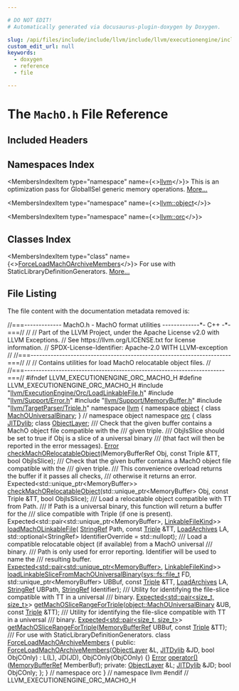 ```yaml
---

# DO NOT EDIT!
# Automatically generated via docusaurus-plugin-doxygen by Doxygen.

slug: /api/files/include/include/llvm/include/llvm/executionengine/include/llvm/executionengine/orc/macho-h
custom_edit_url: null
keywords:
  - doxygen
  - reference
  - file

---
```





# The `MachO.h` File Reference

<DoxygenPage pluginConfig={pluginConfig}>



## Included Headers

<IncludesList>
<IncludesListItem
  filePath="llvm/ExecutionEngine/Orc/LoadLinkableFile.h"
  permalink="/docs/api/files/include/include/llvm/include/llvm/executionengine/include/llvm/executionengine/orc/loadlinkablefile-h"
  isLocal="true" />
<IncludesListItem
  filePath="llvm/Support/Error.h"
  permalink="/docs/api/files/include/include/llvm/include/llvm/support/error-h"
  isLocal="true" />
<IncludesListItem
  filePath="llvm/Support/MemoryBuffer.h"
  permalink="/docs/api/files/include/include/llvm/include/llvm/support/memorybuffer-h"
  isLocal="true" />
<IncludesListItem
  filePath="llvm/TargetParser/Triple.h"
  permalink="/docs/api/files/include/include/llvm/include/llvm/targetparser/triple-h"
  isLocal="true" />
</IncludesList>

## Namespaces Index

<MembersIndex>

<MembersIndexItem
  type="namespace"
  name={<><a href="/docs/api/namespaces/llvm">llvm</a></>}>
This is an optimization pass for GlobalISel generic memory operations. <a href="/docs/api/namespaces/llvm/#details">More...</a>
</MembersIndexItem>

<MembersIndexItem
  type="namespace"
  name={<><a href="/docs/api/namespaces/llvm/object">llvm::object</a></>}>
</MembersIndexItem>

<MembersIndexItem
  type="namespace"
  name={<><a href="/docs/api/namespaces/llvm/orc">llvm::orc</a></>}>
</MembersIndexItem>

</MembersIndex>

## Classes Index

<MembersIndex>

<MembersIndexItem
  type="class"
  name={<><a href="/docs/api/classes/llvm/orc/forceloadmachoarchivemembers">ForceLoadMachOArchiveMembers</a></>}>
For use with StaticLibraryDefinitionGenerators. <a href="/docs/api/classes/llvm/orc/forceloadmachoarchivemembers/#details">More...</a>
</MembersIndexItem>

</MembersIndex>


## File Listing

The file content with the documentation metadata removed is:

<ProgramListing>

<Link id="l00001" /><CodeLine lineNumber="1"><span class="doxyHighlightComment">//===------------- MachO.h - MachO format utilities -------------&#42;- C++ -&#42;-===//</span></CodeLine>
<Link id="l00002" /><CodeLine lineNumber="2"><span class="doxyHighlightComment">//</span></CodeLine>
<Link id="l00003" /><CodeLine lineNumber="3"><span class="doxyHighlightComment">// Part of the LLVM Project, under the Apache License v2.0 with LLVM Exceptions.</span></CodeLine>
<Link id="l00004" /><CodeLine lineNumber="4"><span class="doxyHighlightComment">// See https://llvm.org/LICENSE.txt for license information.</span></CodeLine>
<Link id="l00005" /><CodeLine lineNumber="5"><span class="doxyHighlightComment">// SPDX-License-Identifier: Apache-2.0 WITH LLVM-exception</span></CodeLine>
<Link id="l00006" /><CodeLine lineNumber="6"><span class="doxyHighlightComment">//</span></CodeLine>
<Link id="l00007" /><CodeLine lineNumber="7"><span class="doxyHighlightComment">//===----------------------------------------------------------------------===//</span></CodeLine>
<Link id="l00008" /><CodeLine lineNumber="8"><span class="doxyHighlightComment">//</span></CodeLine>
<Link id="l00009" /><CodeLine lineNumber="9"><span class="doxyHighlightComment">// Contains utilities for load MachO relocatable object files.</span></CodeLine>
<Link id="l00010" /><CodeLine lineNumber="10"><span class="doxyHighlightComment">//</span></CodeLine>
<Link id="l00011" /><CodeLine lineNumber="11"><span class="doxyHighlightComment">//===----------------------------------------------------------------------===//</span></CodeLine>
<Link id="l00012" /><CodeLine lineNumber="12"></CodeLine>
<Link id="l00013" /><CodeLine lineNumber="13"><span class="doxyHighlightPreprocessor">#ifndef LLVM&#95;EXECUTIONENGINE&#95;ORC&#95;MACHO&#95;H</span></CodeLine>
<Link id="l00014" /><CodeLine lineNumber="14"><span class="doxyHighlightPreprocessor">#define LLVM&#95;EXECUTIONENGINE&#95;ORC&#95;MACHO&#95;H</span></CodeLine>
<Link id="l00015" /><CodeLine lineNumber="15"></CodeLine>
<Link id="l00016" /><CodeLine lineNumber="16"><span class="doxyHighlightPreprocessor">#include &quot;<a href="/docs/api/files/include/include/llvm/include/llvm/executionengine/include/llvm/executionengine/orc/loadlinkablefile-h">llvm/ExecutionEngine/Orc/LoadLinkableFile.h</a>&quot;</span></CodeLine>
<Link id="l00017" /><CodeLine lineNumber="17"><span class="doxyHighlightPreprocessor">#include &quot;<a href="/docs/api/files/include/include/llvm/include/llvm/support/error-h">llvm/Support/Error.h</a>&quot;</span></CodeLine>
<Link id="l00018" /><CodeLine lineNumber="18"><span class="doxyHighlightPreprocessor">#include &quot;<a href="/docs/api/files/include/include/llvm/include/llvm/support/memorybuffer-h">llvm/Support/MemoryBuffer.h</a>&quot;</span></CodeLine>
<Link id="l00019" /><CodeLine lineNumber="19"><span class="doxyHighlightPreprocessor">#include &quot;<a href="/docs/api/files/include/include/llvm/include/llvm/targetparser/triple-h">llvm/TargetParser/Triple.h</a>&quot;</span></CodeLine>
<Link id="l00020" /><CodeLine lineNumber="20"></CodeLine>
<Link id="l00021" /><CodeLine lineNumber="21"><span class="doxyHighlightKeyword">namespace </span><span class="doxyHighlight"><a href="/docs/api/namespaces/llvm">llvm</a> &#123;</span></CodeLine>
<Link id="l00022" /><CodeLine lineNumber="22"></CodeLine>
<Link id="l00023" /><CodeLine lineNumber="23"><span class="doxyHighlightKeyword">namespace </span><span class="doxyHighlight"><a href="/docs/api/namespaces/llvm/object">object</a> &#123;</span></CodeLine>
<Link id="l00024" /><CodeLine lineNumber="24"></CodeLine>
<Link id="l00025" /><CodeLine lineNumber="25"><span class="doxyHighlightKeyword">class </span><span class="doxyHighlight"><a href="/docs/api/classes/llvm/object/machouniversalbinary">MachOUniversalBinary</a>;</span></CodeLine>
<Link id="l00026" /><CodeLine lineNumber="26"></CodeLine>
<Link id="l00027" /><CodeLine lineNumber="27"><span class="doxyHighlight">&#125; </span><span class="doxyHighlightComment">// namespace object</span></CodeLine>
<Link id="l00028" /><CodeLine lineNumber="28"></CodeLine>
<Link id="l00029" /><CodeLine lineNumber="29"><span class="doxyHighlightKeyword">namespace </span><span class="doxyHighlight"><a href="/docs/api/namespaces/llvm/orc">orc</a> &#123;</span></CodeLine>
<Link id="l00030" /><CodeLine lineNumber="30"></CodeLine>
<Link id="l00031" /><CodeLine lineNumber="31"><span class="doxyHighlightKeyword">class </span><span class="doxyHighlight"><a href="/docs/api/classes/llvm/orc/jitdylib">JITDylib</a>;</span></CodeLine>
<Link id="l00032" /><CodeLine lineNumber="32"><span class="doxyHighlightKeyword">class </span><span class="doxyHighlight"><a href="/docs/api/classes/llvm/orc/objectlayer">ObjectLayer</a>;</span></CodeLine>
<Link id="l00033" /><CodeLine lineNumber="33"></CodeLine>
<Link id="l00034" /><CodeLine lineNumber="34"><span class="doxyHighlightComment">/// Check that the given buffer contains a MachO object file compatible with the</span></CodeLine>
<Link id="l00035" /><CodeLine lineNumber="35"><span class="doxyHighlightComment">/// given triple.</span></CodeLine>
<Link id="l00036" /><CodeLine lineNumber="36"><span class="doxyHighlightComment">/// ObjIsSlice should be set to true if Obj is a slice of a universal binary</span></CodeLine>
<Link id="l00037" /><CodeLine lineNumber="37"><span class="doxyHighlightComment">/// (that fact will then be reported in the error messages).</span></CodeLine>
<Link id="l00038" /><CodeLine lineNumber="38"><span class="doxyHighlight"><a href="/docs/api/namespaces/llvm/#ac226f3d2b9ca090171a8e0a8cb92c343a902b0d55fddef6f8d651fe1035b7d4bd">Error</a> <a href="/docs/api/namespaces/llvm/orc/#a94706a904f4d80927ee78935decb3667">checkMachORelocatableObject</a>(MemoryBufferRef Obj, </span><span class="doxyHighlightKeyword">const</span><span class="doxyHighlight"> Triple &amp;TT,</span></CodeLine>
<Link id="l00039" /><CodeLine lineNumber="39"><span class="doxyHighlight">                                  </span><span class="doxyHighlightKeywordType">bool</span><span class="doxyHighlight"> ObjIsSlice);</span></CodeLine>
<Link id="l00040" /><CodeLine lineNumber="40"></CodeLine>
<Link id="l00041" /><CodeLine lineNumber="41"><span class="doxyHighlightComment">/// Check that the given buffer contains a MachO object file compatible with the</span></CodeLine>
<Link id="l00042" /><CodeLine lineNumber="42"><span class="doxyHighlightComment">/// given triple.</span></CodeLine>
<Link id="l00043" /><CodeLine lineNumber="43"><span class="doxyHighlightComment">/// This convenience overload returns the buffer if it passes all checks,</span></CodeLine>
<Link id="l00044" /><CodeLine lineNumber="44"><span class="doxyHighlightComment">/// otherwise it returns an error.</span></CodeLine>
<Link id="l00045" /><CodeLine lineNumber="45"><span class="doxyHighlight">Expected&lt;std::unique&#95;ptr&lt;MemoryBuffer&gt;&gt;</span></CodeLine>
<Link id="l00046" /><CodeLine lineNumber="46"><span class="doxyHighlight"><a href="/docs/api/namespaces/llvm/orc/#a94706a904f4d80927ee78935decb3667">checkMachORelocatableObject</a>(std::unique&#95;ptr&lt;MemoryBuffer&gt; Obj, </span><span class="doxyHighlightKeyword">const</span><span class="doxyHighlight"> Triple &amp;TT,</span></CodeLine>
<Link id="l00047" /><CodeLine lineNumber="47"><span class="doxyHighlight">                            </span><span class="doxyHighlightKeywordType">bool</span><span class="doxyHighlight"> ObjIsSlice);</span></CodeLine>
<Link id="l00048" /><CodeLine lineNumber="48"></CodeLine>
<Link id="l00049" /><CodeLine lineNumber="49"><span class="doxyHighlightComment">/// Load a relocatable object compatible with TT from Path.</span></CodeLine>
<Link id="l00050" /><CodeLine lineNumber="50"><span class="doxyHighlightComment">/// If Path is a universal binary, this function will return a buffer for the</span></CodeLine>
<Link id="l00051" /><CodeLine lineNumber="51"><span class="doxyHighlightComment">/// slice compatible with Triple (if one is present).</span></CodeLine>
<Link id="l00052" /><CodeLine lineNumber="52"><span class="doxyHighlight">Expected&lt;std::pair&lt;std::unique&#95;ptr&lt;MemoryBuffer&gt;, <a href="/docs/api/namespaces/llvm/orc/#a55749dd7f26bf4b47fa523da208cc038">LinkableFileKind</a>&gt;&gt;</span></CodeLine>
<Link id="l00053" /><CodeLine lineNumber="53" lineLink="/docs/api/namespaces/llvm/orc/#a6b7d24e05cd320aff61569b475c583a5"><span class="doxyHighlight"><a href="/docs/api/namespaces/llvm/orc/#a6b7d24e05cd320aff61569b475c583a5">loadMachOLinkableFile</a>(</span></CodeLine>
<Link id="l00054" /><CodeLine lineNumber="54"><span class="doxyHighlight">    <a href="/docs/api/classes/llvm/stringref">StringRef</a> Path, </span><span class="doxyHighlightKeyword">const</span><span class="doxyHighlight"> <a href="/docs/api/classes/llvm/triple">Triple</a> &amp;TT, <a href="/docs/api/namespaces/llvm/orc/#a8062d0529fef4a678f022739e603e196">LoadArchives</a> LA,</span></CodeLine>
<Link id="l00055" /><CodeLine lineNumber="55"><span class="doxyHighlight">    std::optional&lt;StringRef&gt; IdentifierOverride = std::nullopt);</span></CodeLine>
<Link id="l00056" /><CodeLine lineNumber="56"></CodeLine>
<Link id="l00057" /><CodeLine lineNumber="57"><span class="doxyHighlightComment">/// Load a compatible relocatable object (if available) from a MachO universal</span></CodeLine>
<Link id="l00058" /><CodeLine lineNumber="58"><span class="doxyHighlightComment">/// binary.</span></CodeLine>
<Link id="l00059" /><CodeLine lineNumber="59"><span class="doxyHighlightComment">/// Path is only used for error reporting. Identifier will be used to name the</span></CodeLine>
<Link id="l00060" /><CodeLine lineNumber="60"><span class="doxyHighlightComment">/// resulting buffer.</span></CodeLine>
<Link id="l00061" /><CodeLine lineNumber="61"><span class="doxyHighlight"><a href="/docs/api/classes/llvm/expected">Expected&lt;std::pair&lt;std::unique&#95;ptr&lt;MemoryBuffer&gt;</a>, <a href="/docs/api/namespaces/llvm/orc/#a55749dd7f26bf4b47fa523da208cc038">LinkableFileKind</a>&gt;&gt;</span></CodeLine>
<Link id="l00062" /><CodeLine lineNumber="62"><span class="doxyHighlight"><a href="/docs/api/namespaces/llvm/orc/#a23f400453ec5ee74f48de908ba27bc6c">loadLinkableSliceFromMachOUniversalBinary</a>(<a href="/docs/api/namespaces/llvm/sys/fs/#a8ec705e6a361f51bca14123110ecb75d">sys::fs::file&#95;t</a> FD,</span></CodeLine>
<Link id="l00063" /><CodeLine lineNumber="63"><span class="doxyHighlight">                                          std::unique&#95;ptr&lt;MemoryBuffer&gt; UBBuf,</span></CodeLine>
<Link id="l00064" /><CodeLine lineNumber="64"><span class="doxyHighlight">                                          </span><span class="doxyHighlightKeyword">const</span><span class="doxyHighlight"> <a href="/docs/api/classes/llvm/triple">Triple</a> &amp;TT, <a href="/docs/api/namespaces/llvm/orc/#a8062d0529fef4a678f022739e603e196">LoadArchives</a> LA,</span></CodeLine>
<Link id="l00065" /><CodeLine lineNumber="65"><span class="doxyHighlight">                                          <a href="/docs/api/classes/llvm/stringref">StringRef</a> UBPath,</span></CodeLine>
<Link id="l00066" /><CodeLine lineNumber="66"><span class="doxyHighlight">                                          <a href="/docs/api/classes/llvm/stringref">StringRef</a> Identifier);</span></CodeLine>
<Link id="l00067" /><CodeLine lineNumber="67"></CodeLine>
<Link id="l00068" /><CodeLine lineNumber="68"><span class="doxyHighlightComment">/// Utility for identifying the file-slice compatible with TT in a universal</span></CodeLine>
<Link id="l00069" /><CodeLine lineNumber="69"><span class="doxyHighlightComment">/// binary.</span></CodeLine>
<Link id="l00070" /><CodeLine lineNumber="70"><span class="doxyHighlight"><a href="/docs/api/classes/llvm/expected">Expected&lt;std::pair&lt;size&#95;t, size&#95;t&gt;</a>&gt;</span></CodeLine>
<Link id="l00071" /><CodeLine lineNumber="71"><span class="doxyHighlight"><a href="/docs/api/namespaces/llvm/orc/#aa01e73e66cd4ea6703e66a9c213f2e6a">getMachOSliceRangeForTriple</a>(<a href="/docs/api/classes/llvm/object/machouniversalbinary">object::MachOUniversalBinary</a> &amp;UB, </span><span class="doxyHighlightKeyword">const</span><span class="doxyHighlight"> <a href="/docs/api/classes/llvm/triple">Triple</a> &amp;TT);</span></CodeLine>
<Link id="l00072" /><CodeLine lineNumber="72"></CodeLine>
<Link id="l00073" /><CodeLine lineNumber="73"><span class="doxyHighlightComment">/// Utility for identifying the file-slice compatible with TT in a universal</span></CodeLine>
<Link id="l00074" /><CodeLine lineNumber="74"><span class="doxyHighlightComment">/// binary.</span></CodeLine>
<Link id="l00075" /><CodeLine lineNumber="75"><span class="doxyHighlight"><a href="/docs/api/classes/llvm/expected">Expected&lt;std::pair&lt;size&#95;t, size&#95;t&gt;</a>&gt;</span></CodeLine>
<Link id="l00076" /><CodeLine lineNumber="76"><span class="doxyHighlight"><a href="/docs/api/namespaces/llvm/orc/#aa01e73e66cd4ea6703e66a9c213f2e6a">getMachOSliceRangeForTriple</a>(<a href="/docs/api/classes/llvm/memorybufferref">MemoryBufferRef</a> UBBuf, </span><span class="doxyHighlightKeyword">const</span><span class="doxyHighlight"> <a href="/docs/api/classes/llvm/triple">Triple</a> &amp;TT);</span></CodeLine>
<Link id="l00077" /><CodeLine lineNumber="77"></CodeLine>
<Link id="l00078" /><CodeLine lineNumber="78"><span class="doxyHighlightComment">/// For use with StaticLibraryDefinitionGenerators.</span></CodeLine>
<Link id="l00079" /><CodeLine lineNumber="79" lineLink="/docs/api/classes/llvm/orc/forceloadmachoarchivemembers"><span class="doxyHighlightKeyword">class </span><span class="doxyHighlight"><a href="/docs/api/classes/llvm/orc/forceloadmachoarchivemembers/#a5e1c0990a72900a977bab84ee456b014">ForceLoadMachOArchiveMembers</a> &#123;</span></CodeLine>
<Link id="l00080" /><CodeLine lineNumber="80"><span class="doxyHighlightKeyword">public</span><span class="doxyHighlight">:</span></CodeLine>
<Link id="l00081" /><CodeLine lineNumber="81" lineLink="/docs/api/classes/llvm/orc/forceloadmachoarchivemembers/#a5e1c0990a72900a977bab84ee456b014"><span class="doxyHighlight">  <a href="/docs/api/classes/llvm/orc/forceloadmachoarchivemembers/#a5e1c0990a72900a977bab84ee456b014">ForceLoadMachOArchiveMembers</a>(<a href="/docs/api/classes/llvm/orc/objectlayer">ObjectLayer</a> &amp;L, <a href="/docs/api/classes/llvm/orc/jitdylib">JITDylib</a> &amp;JD, </span><span class="doxyHighlightKeywordType">bool</span><span class="doxyHighlight"> ObjCOnly)</span></CodeLine>
<Link id="l00082" /><CodeLine lineNumber="82"><span class="doxyHighlight">      : L(L), JD(JD), ObjCOnly(ObjCOnly) &#123;&#125;</span></CodeLine>
<Link id="l00083" /><CodeLine lineNumber="83"></CodeLine>
<Link id="l00084" /><CodeLine lineNumber="84"><span class="doxyHighlight">  <a href="/docs/api/classes/llvm/error">Error</a> <a href="/docs/api/classes/llvm/orc/forceloadmachoarchivemembers/#aafbc2404a509204e5983e140d1038581">operator()</a>(<a href="/docs/api/classes/llvm/memorybufferref">MemoryBufferRef</a> MemberBuf);</span></CodeLine>
<Link id="l00085" /><CodeLine lineNumber="85"></CodeLine>
<Link id="l00086" /><CodeLine lineNumber="86"><span class="doxyHighlightKeyword">private</span><span class="doxyHighlight">:</span></CodeLine>
<Link id="l00087" /><CodeLine lineNumber="87"><span class="doxyHighlight">  <a href="/docs/api/classes/llvm/orc/objectlayer">ObjectLayer</a> &amp;L;</span></CodeLine>
<Link id="l00088" /><CodeLine lineNumber="88"><span class="doxyHighlight">  <a href="/docs/api/classes/llvm/orc/jitdylib">JITDylib</a> &amp;JD;</span></CodeLine>
<Link id="l00089" /><CodeLine lineNumber="89"><span class="doxyHighlight">  </span><span class="doxyHighlightKeywordType">bool</span><span class="doxyHighlight"> ObjCOnly;</span></CodeLine>
<Link id="l00090" /><CodeLine lineNumber="90"><span class="doxyHighlight">&#125;;</span></CodeLine>
<Link id="l00091" /><CodeLine lineNumber="91"></CodeLine>
<Link id="l00092" /><CodeLine lineNumber="92"><span class="doxyHighlight">&#125; </span><span class="doxyHighlightComment">// namespace orc</span></CodeLine>
<Link id="l00093" /><CodeLine lineNumber="93"><span class="doxyHighlight">&#125; </span><span class="doxyHighlightComment">// namespace llvm</span></CodeLine>
<Link id="l00094" /><CodeLine lineNumber="94"></CodeLine>
<Link id="l00095" /><CodeLine lineNumber="95"><span class="doxyHighlightPreprocessor">#endif </span><span class="doxyHighlightComment">// LLVM&#95;EXECUTIONENGINE&#95;ORC&#95;MACHO&#95;H</span></CodeLine>

</ProgramListing>


</DoxygenPage>
